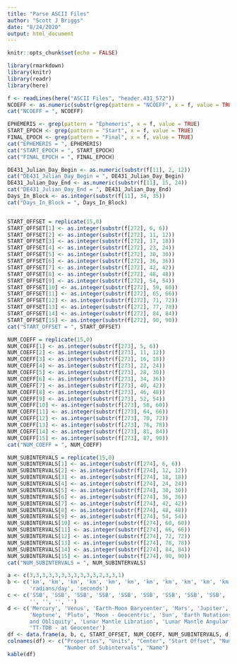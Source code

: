 ```yaml
---
title: "Parse ASCII Files"
author: "Scott J Briggs"
date: "8/24/2020"
output: html_document
---
```


```r
knitr::opts_chunk$set(echo = FALSE)
```

```r
library(rmarkdown)
library(knitr)
library(readr)
library(here)
```

```r
f <- readLines(here("ASCII Files", "header.431_572"))
NCOEFF <- as.numeric(substr(grep(pattern = "NCOEFF", x = f, value = TRUE), 24, 27))
cat("NCOEFF = ", NCOEFF)
```

```r
EPHEMERIS <- grep(pattern = "Ephemeris", x = f, value = TRUE)
START_EPOCH <- grep(pattern = "Start", x = f, value = TRUE)
FINAL_EPOCH <- grep(pattern = "Final", x = f, value = TRUE)
cat("EPHEMERIS = ", EPHEMERIS)
cat("START_EPOCH = ", START_EPOCH)
cat("FINAL_EPOCH = ", FINAL_EPOCH)
```

```r
DE431_Julian_Day_Begin <- as.numeric(substr(f[11], 2, 12))
cat("DE431_Julian_Day_Begin = ", DE431_Julian_Day_Begin)
DE431_Julian_Day_End <- as.numeric(substr(f[11], 15, 24))
cat("DE431_Julian_Day_End = ", DE431_Julian_Day_End)
Days_In_Block <- as.integer(substr(f[11], 34, 35))
cat("Days_In_Block = ", Days_In_Block)
```

```r
```

```r
START_OFFSET = replicate(15,0)
START_OFFSET[1] <- as.integer(substr(f[272], 6, 6))
START_OFFSET[2] <- as.integer(substr(f[272], 11, 12))
START_OFFSET[3] <- as.integer(substr(f[272], 17, 18))
START_OFFSET[4] <- as.integer(substr(f[272], 23, 24))
START_OFFSET[5] <- as.integer(substr(f[272], 30, 30))
START_OFFSET[6] <- as.integer(substr(f[272], 36, 36))
START_OFFSET[7] <- as.integer(substr(f[272], 42, 42))
START_OFFSET[8] <- as.integer(substr(f[272], 48, 48))
START_OFFSET[9] <- as.integer(substr(f[272], 54, 54))
START_OFFSET[10] <- as.integer(substr(f[272], 59, 60))
START_OFFSET[11] <- as.integer(substr(f[272], 65, 66))
START_OFFSET[12] <- as.integer(substr(f[272], 71, 72))
START_OFFSET[13] <- as.integer(substr(f[272], 77, 78))
START_OFFSET[14] <- as.integer(substr(f[272], 84, 84))
START_OFFSET[15] <- as.integer(substr(f[272], 90, 90))
cat("START_OFFSET = ", START_OFFSET)

NUM_COEFF = replicate(15,0)
NUM_COEFF[1] <- as.integer(substr(f[273], 5, 6))
NUM_COEFF[2] <- as.integer(substr(f[273], 11, 12))
NUM_COEFF[3] <- as.integer(substr(f[273], 16, 18))
NUM_COEFF[4] <- as.integer(substr(f[273], 22, 24))
NUM_COEFF[5] <- as.integer(substr(f[273], 28, 30))
NUM_COEFF[6] <- as.integer(substr(f[273], 34, 36))
NUM_COEFF[7] <- as.integer(substr(f[273], 40, 42))
NUM_COEFF[8] <- as.integer(substr(f[273], 46, 48))
NUM_COEFF[9] <- as.integer(substr(f[273], 52, 54))
NUM_COEFF[10] <- as.integer(substr(f[273], 58, 60))
NUM_COEFF[11] <- as.integer(substr(f[273], 64, 66))
NUM_COEFF[12] <- as.integer(substr(f[273], 70, 72))
NUM_COEFF[13] <- as.integer(substr(f[273], 76, 78))
NUM_COEFF[14] <- as.integer(substr(f[273], 81, 84))
NUM_COEFF[15] <- as.integer(substr(f[273], 87, 90))
cat("NUM_COEFF = ", NUM_COEFF)

NUM_SUBINTERVALS = replicate(15,0)
NUM_SUBINTERVALS[1] <- as.integer(substr(f[274], 6, 6))
NUM_SUBINTERVALS[2] <- as.integer(substr(f[274], 12, 12))
NUM_SUBINTERVALS[3] <- as.integer(substr(f[274], 18, 18))
NUM_SUBINTERVALS[4] <- as.integer(substr(f[274], 24, 24))
NUM_SUBINTERVALS[5] <- as.integer(substr(f[274], 30, 30))
NUM_SUBINTERVALS[6] <- as.integer(substr(f[274], 36, 36))
NUM_SUBINTERVALS[7] <- as.integer(substr(f[274], 42, 42))
NUM_SUBINTERVALS[8] <- as.integer(substr(f[274], 48, 48))
NUM_SUBINTERVALS[9] <- as.integer(substr(f[274], 54, 54))
NUM_SUBINTERVALS[10] <- as.integer(substr(f[274], 60, 60))
NUM_SUBINTERVALS[11] <- as.integer(substr(f[274], 66, 66))
NUM_SUBINTERVALS[12] <- as.integer(substr(f[274], 72, 72))
NUM_SUBINTERVALS[13] <- as.integer(substr(f[274], 78, 78))
NUM_SUBINTERVALS[14] <- as.integer(substr(f[274], 84, 84))
NUM_SUBINTERVALS[15] <- as.integer(substr(f[274], 90, 90))
cat("NUM_SUBINTERVALS = ", NUM_SUBINTERVALS)
```

```r
a <- c(3,3,3,3,3,3,3,3,3,3,3,2,3,3,1)
b <- c('km', 'km', 'km', 'km', 'km', 'km', 'km', 'km', 'km', 'km', 'km', 'radians', 'radians',
       'radians/day', 'seconds')
c <- c('SSB', 'SSB', 'SSB', 'SSB', 'SSB', 'SSB', 'SSB', 'SSB', 'SSB', 'Earth', 'SSB',
       '', '', '', '')
d <- c('Mercury', 'Venus', 'Earth-Moon Barycenter', 'Mars', 'Jupiter', 'Saturn', 'Uranus',
       'Neptune', 'Pluto', 'Moon - Geocentric', 'Sun', 'Earth Nutations in Longitude 
       and Obliquity', 'Lunar Mantle Libration', 'Lunar Mantle Angular Velocity', 
       'TT-TDB - at Geocenter')
df <- data.frame(a, b, c, START_OFFSET, NUM_COEFF, NUM_SUBINTERVALS, d)
colnames(df) <- c("Properties", "Units", "Center", "Start Offset", "Number of Coefficients",
                  "Number of Subintervals", "Name")
kable(df)
```

